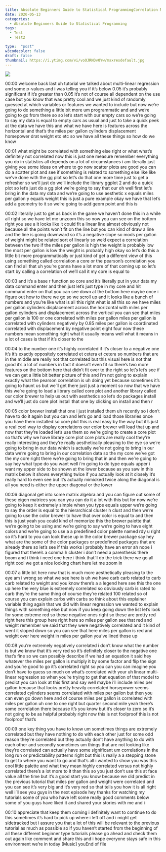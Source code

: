 ```yaml
---
title: Absolute Beginners Guide to Statistical ProgrammingCorrelation Matrix in R with corplot
date: 2020-05-13
categories:
  - Absolute Beginners Guide to Statistical Programming
tags:
  - Test
  - Test2

type:  "post"
w3codecolor: false
draft: false
thumbnail: https://i.ytimg.com/vi/voOJRNDv0Yw/maxresdefault.jpg
---
```


<a href="https://www.youtube.com/watch?v=voOJRNDv0Yw">
<img src="auto-posts/images/09-AbsoluteBeginnersGuidetoStatisticalProgramming-MultiLinearRegressionwithR.mp4.jpg">
</a>









00:00
welcome back last uh tutorial we talked about multi-linear regression
and some p-values and i was telling you if it's below 0.05
it's probably significant if it's greater than 0.05 it's not
of course all dependent on the use case but you know that was pretty cool and we
just kind of randomly guessed at which variables or features we wanted to
include but now we're going to do something a little bit more
um programmatic and and we're going to go from there so
so let's start with our empty cars so we're going to say my data
is equal to empty cars as usual and just to take a quick peek
at the data we have this and what we have here is features across the horizontal
and that's the miles per gallon cylinders displacement horsepower
drat weight etc etc so we have all these things so how do we know

00:01
what might be correlated with something else right or what what's definitely not
correlated now this is just one measure remember everything you do
in statistics all depends on a lot of circumstances
i am literally just giving you some ideas on where to go now scatter plots are
good you can do a scatter plot and see if something is related to
something else like like we've done with the gg plot so
let's do that one more time just to get a refresher
so we'll just do we'll include the library ggplot 2
and do a quick plot so let's just do a gg plot we're going to say
that our oh well first let's bring in the data my data
and we're going to use aesthetic x equals miles per gallon y
equals weight this is just a pure example okay we have that
let's add a geometry to it so we're going to add geom point and this is

00:02
literally just to get us back in the game we haven't done this in a while all
right so we have let me unzoom this so now you can see
on the bottom right you see a it looks like it could fit a linear line almost
obviously not because all the points won't fit on the line but you can kind
of draw a line and the line is going downward so it's a
negative slope so mods per gallon of weight might be related sort of linearly so
we'd expect a correlation between the two if the miles per gallon is high
the weight is probably low the most per gallon is low
the weight is probably high okay so let's do this a little bit more
programmatically or just kind of get a different view of this using something
called correlation a core or the pearson's correlation
you can find all that uh you're gonna have a lot more of that coming up
so let's start by calling a correlation of we'll call it my core is equal to

00:03
and it's a base r function so core and it's literally put in your data my data
command enter and then just let's just type in my core
and hit command enter on that you can see down at the bottom here
maybe once i figure out how to there we go so we scroll up
and it looks like a bunch of numbers and you're like what is all this
right what is all this so we have miles per gallon
cylinders displacement across the horizontal with miles per gallon
cylinders and displacement across the vertical you can see that
miles per gallon is 100 or one correlated with miles per gallon
miles per gallon is correlated with cylinders negatively
by 0.85 miles per gallon is coordinated correlated with displacement by negative
point eight four now these numbers mean something right what it usually means
well what it means in a lot of cases is that if it's closer to the

00:04
to the number one it's highly correlated if it's closer to a negative one
it's it's exactly oppositely correlated et cetera et cetera so numbers that are
in the middle are really not that correlated
but this visual here is not that good it's a lot of numbers in fact it doesn't
even fit so there's two more features on the bottom here that didn't
fit over to the right so let's let's see if we can
get a little bit better picture of this and i'm not going to explain exactly
what the pearson correlation is uh doing yet because sometimes it's going to
haunt us but we'll get there just just a moment
so now that we have this we're going to load a library called
core plot and another library called our color brewer to help us out with
aesthetics so let's do packages install and we'll just do core plot
install that one by clicking on install and then r

00:05
color brewer install that one i just installed them
uh recently so i don't have to do it again but you can
and let's go and load those libraries once you have them installed so
core plot this is real easy by the way but it's just a real cool way
to display correlations our color brewer will load that up
and now that they're loaded let's use them so we're going to create a core plot
so that's why we have library core plot core plots are really cool they're
really interesting and they're really aesthetically pleasing to the eye
so we're going to bring in our data which is actually we're not going to
bring in our data we're going to bring in our correlation data so the my core
we've got the my core right there we're going to bring that in
and then we're going to say hey what type do you want well i'm going to do
type equals upper i want my upper side to be shown
at the lower because as you saw in this matrix below
it shows everything twice if you actually look at it closely it's really
hard to even see but it's actually mimicked twice along
the diagonal is all you need is either the upper diagonal or the lower

00:06
diagonal get into some matrix algebra and you can figure out some of these
eigen matrices you can you can do it a lot with this but for now we're going to
keep it extremely simple when you type equals upper we're going
to say the order is equal to the hierarchical cluster h clust and then
we're going to use the color brewer to have that over
color is equal to and then this is just yeah you could kind of memorize this the
brewer palette that we're going to be using
and we're going to say we're going to have eight colors and we're going to
use a a predefined color palette named rdy u right so it's hard to
you can look these up in the color brewer package say hey
what are the some of the color packages or predefined packages that are already
there so let's see if this works i probably have an error ah nope i figured that
there's a comma h cluster i don't need a parenthesis there
boom and i think i need one here i think that'll do the trick
there we go all right cool we got a nice looking chart here let me zoom in

00:07
a little bit here now that is much more aesthetically pleasing to the eye
am i wrong so what we see here is uh we have carb carb related to carb
carb related to weight and you know there's a a legend here see this
the one up here the very blue is extremely correlated so
obviously carb is rated to carb they're the same thing of course they're
related 100 related so of course you can explain carbs
with carbs so think about this explainer variable thing again
that we did with linear regression we wanted to explain things with something
else but now if you keep going down the list let's look for some
extreme red so these negative ones right so these are pretty red right here this
group here right here so miles per gallon see that red and
weight remember we said that they were negatively correlated and it kind of went
it sloped down so you can see that here miles per gallon
is red and weight over here weight in miles per gallon you've lined those up

00:08
you're extremely negatively correlated i don't know what the number
is but we know that it's very red so it's definitely closer to the negative one
that's fine so we can possibly describe if we had an equation it said hey
whatever the miles per gallon is multiply it by some factor and flip the
sign and you're good to go it's correlated right so you can you can imagine you
don't have to guess so much on what's correlated with your
uh linear multi-linear regression so when you're trying to get that equation
of that model to predict you can look at this
first and say well maybe i'll include miles per gallon because that looks
pretty heavily correlated horsepower seems correlated cylinders seems correlated
with miles per gallon but then you can even go down here and
of course miles per gallon is correlated with miles per gallon
uh one to one right but quarter second mile yeah there's some correlation there
because it's you know but it's closer to zero so it's not going to be as helpful
probably right now this is not foolproof this is not foolproof that's

00:09
one key thing you have to know um sometimes things are
extremely correlated but they have nothing to do with each other just for some
odd reason they're correlated but they actually don't have anything to do with
each other and secondly sometimes um things that are not
looking like they're correlated can actually have some significant um
correlations in the long run or predictability patterns
right but this is really a a stepping stone to get to where you want to go
and that's all i wanted to show you was this cool little palette and what they
mean highly correlated versus not highly
correlated there's a lot more to it than this
so you just don't use this at face value all the time but it's a good start you
know because we did predict in the previous tutorial that miles per gallon and
weight were correlated and you can see it's very big and it's
very red so that tells you how it is all right well i'll see you guys in the
next episode hey thanks for watching my tutorials
some of you who have left some really good comments below
some of you guys have liked it and shared your stories with me and i

00:10
appreciate that keep them coming i definitely want to
continue to do this sometimes it's hard to pick up where i left off
and i might get sidetracked but i assure you that a lot of this will be relevant
to the previous tutorial as much as possible so if you haven't started from the
beginning of all these different beginner type
tutorials please go ahead and check them out again like
comment and share this and i hope everyone stays safe in this
environment we're in today [Music] youEnd of file

